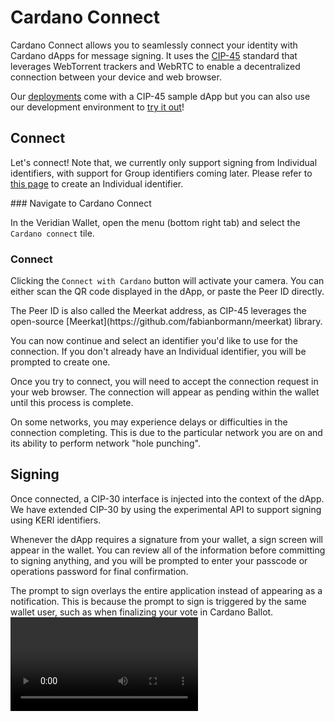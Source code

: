 
# Cardano Connect

Cardano Connect allows you to seamlessly connect your identity with Cardano dApps for message signing.
It uses the [CIP-45](https://github.com/cardano-foundation/CIPs/tree/master/CIP-0045) standard that leverages WebTorrent trackers and WebRTC to enable a decentralized connection between your device and web browser.

Our [deployments](../infra) come with a CIP-45 sample dApp but you can also use our development environment to [try it out](https://cip45.dev.idw-sandboxes.cf-deployments.org/)!

## Connect

Let's connect!
Note that, we currently only support signing from Individual identifiers, with support for Group identifiers coming later.
Please refer to [this page](./individualid#creation) to create an Individual identifier.

<Steps>
### Navigate to Cardano Connect

In the Veridian Wallet, open the menu (bottom right tab) and select the `Cardano connect` tile.

### Connect

Clicking the `Connect with Cardano` button will activate your camera.
You can either scan the QR code displayed in the dApp, or paste the Peer ID directly.

<Callout type="info">
	The Peer ID is also called the Meerkat address, as CIP-45 leverages the open-source [Meerkat](https://github.com/fabianbormann/meerkat) library.
</Callout>

You can now continue and select an identifier you'd like to use for the connection.
If you don't already have an Individual identifier, you will be prompted to create one.

Once you try to connect, you will need to accept the connection request in your web browser.
The connection will appear as pending within the wallet until this process is complete.

<Callout type="warning">
	On some networks, you may experience delays or difficulties in the connection completing.
	This is due to the particular network you are on and its ability to perform network "hole punching".
</Callout>
</Steps>

## Signing
Once connected, a CIP-30 interface is injected into the context of the dApp.
We have extended CIP-30 by using the experimental API to support signing using KERI identifiers.

Whenever the dApp requires a signature from your wallet, a sign screen will appear in the wallet.
You can review all of the information before committing to signing anything, and you will be prompted to enter your passcode or operations password for final confirmation.

<Callout type="info">
	The prompt to sign overlays the entire application instead of appearing as a notification.
	This is because the prompt to sign is triggered by the same wallet user, such as when finalizing your vote in Cardano Ballot.
</Callout>

<video src="https://ucarecdn.com/2a2b642b-df84-43bb-913c-42e8099ebc0e/" type="video/mp4" controls />

## Connection management

You are free to disconnect or reconnect to dApps as you require.
If you restart the app you will need to reconnect to the dApp.
You may also need to disconnect if you experience network issues.

If you are finished with the dApp for good, you can also delete the connection.
You can always create a new connection with the dApp later if you need to!

<Callout type="warning">
	For now, it's best to reload the dApp web page if you are reconnecting.
	The interface for signaling disconnects and reconnects is currently being improved.
</Callout>
